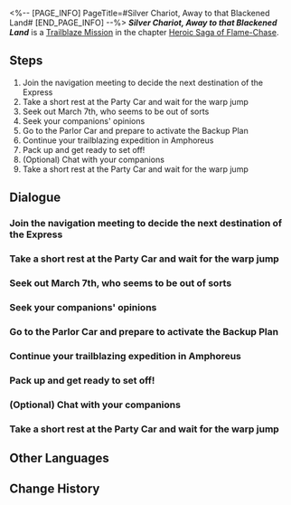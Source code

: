 <%-- [PAGE_INFO]
PageTitle=#Silver Chariot, Away to that Blackened Land#
[END_PAGE_INFO] --%>
{{Stub|Dialogue.}}
{{Mission Infobox
|id            = 1040101
|title         = 
|image         = {{subst:void|<!--$UPLOAD:<<SpriteOutput/Chronicle/1040101_f.png>-<Mission Silver Chariot, Away to that Blackened Land Stelle.png>-<Fate's Atlas Images>>-->}}{{subst:void|<!--$UPLOAD:<<SpriteOutput/Chronicle/1040101_m.png>-<Mission Silver Chariot, Away to that Blackened Land Caelus.png>-<Fate's Atlas Images>>-->}}
<gallery>
Mission Silver Chariot, Away to that Blackened Land Stelle.png|Stelle
Mission Silver Chariot, Away to that Blackened Land Caelus.png|Caelus
</gallery>
|type          = Trailblaze
|event_name    = 
|chapter       = Heroic Saga of Flame-Chase
|requirements  = [[Trailblaze Mission]] ''[[A New Venture on the Eighth Dawn]]'' completed
|summary       = With the Express' fuel reserves on the verge of running dry, you vote to head to Amphoreus, The Eternal Land. Before you set out, March 7th falls ill, and the crew can only proceed using a backup plan. You and Dan Heng depart toward Amphoreus using a train coach to scout and explore. However, the coach is attacked and downed, forcing you both to land in the vicinity of a temple. Here, you meet the Chrysos Heirs Phainon and Tribbie, and follow them to reach the only pure land of the end times: The holy city of Okhema. However, you are greeted by the Strife Titan Nikador raiding the city. You decide to help and rally to the city's defense alongside the Chrysos Heirs. Finally, after a bitter battle, you manage to defeat one of Nikador's divine shells.
|characters    = Dan Heng; Trailblazer
|startLocation = [[Astral Express]] - [[Parlor Car]]
|world         = Astral Express
|area          = Parlor Car
|prev          = A New Venture on the Eighth Dawn
|next          = Distant Travelers, Listen to this World's Prayer
|rewards       = Trailblaze EXP*1,200; Stellar Jade*150; Traveler's Guide*12; Lost Crystal*12; Celestial Ambrosia*240; Living Flame (Disk)*1 { text = ''Living Flame'' }; Credit*160,000
}}
'''''Silver Chariot, Away to that Blackened Land''''' is a [[Trailblaze Mission]] in the chapter [[Heroic Saga of Flame-Chase]].

==Steps==
# Join the navigation meeting to decide the next destination of the Express
# Take a short rest at the Party Car and wait for the warp jump
# Seek out March 7th, who seems to be out of sorts
# Seek your companions' opinions
# Go to the Parlor Car and prepare to activate the Backup Plan
# Continue your trailblazing expedition in Amphoreus
# Pack up and get ready to set off!
# (Optional) Chat with your companions
# Take a short rest at the Party Car and wait for the warp jump

<!--
==Gameplay Notes==

--><!--
==Trial Character==

-->
==Dialogue==
{{Stub Dialogue}}

===Join the navigation meeting to decide the next destination of the Express{{subst:void|<!--104010103-->}}===
{{Mission Description|type=trailblaze|location=Parlor Car|The journey to Penacony has come to a close once again. With the Express running low on energy, a journey that is sufficiently Trailblazing is urgently needed to refuel.}}
{{Dialogue Start}}
:{{tx}}
{{Dialogue End}}

===Take a short rest at the Party Car and wait for the warp jump{{subst:void|<!--104010110-->}}===
{{Dialogue Start}}
:{{tx}}
{{Dialogue End}}

===Seek out March 7th, who seems to be out of sorts{{subst:void|<!--104010111-->}}===
{{Mission Description|type=trailblaze|location=Passenger Cabin|update|When setting off, March 7th seems to be feeling unwell...}}
{{Dialogue Start}}
:{{tx}}
{{Dialogue End}}

===Seek your companions' opinions{{subst:void|<!--104010129-->}}===
{{Dialogue Start}}
:{{tx}}
{{Dialogue End}}

===Go to the Parlor Car and prepare to activate the Backup Plan{{subst:void|<!--104010102-->}}===
{{Mission Description|type=trailblaze|location=Parlor Car|update|The absence of March 7th has introduced a new layer of uncertainty to this trailblazing expedition. To keep the expedition on course, Miss Himeko decides to activate the Backup Plan.}}
{{Dialogue Start}}
:{{tx}}
{{Dialogue End}}

===Continue your trailblazing expedition in Amphoreus{{subst:void|<!--104010138-->}}===
{{Mission Description|type=trailblaze|location=Parlor Car|update|The coach was forced to make an emergency landing, but thankfully, we were both unharmed. Our initial assessment suggests that this world contains civilization. We resolve to remain vigilant as we explore this unfamiliar land.}}
{{Dialogue Start}}
:{{tx}}
{{Dialogue End}}

===Pack up and get ready to set off!{{subst:void|<!--104010118-->}}===
{{Mission Description|type=trailblaze|location=Party Car|update|The journey to Penacony has come to a close once again. With the Express running low on energy, a journey that is sufficiently Trailblazing is urgently needed to refuel.}}
{{Dialogue Start}}
:{{tx}}
{{Dialogue End}}

===(Optional) Chat with your companions{{subst:void|<!--104010125-->}}===
{{Dialogue Start}}
:{{tx}}
{{Dialogue End}}

===Take a short rest at the Party Car and wait for the warp jump{{subst:void|<!--104010109-->}}===
{{Dialogue Start}}
:{{tx}}
{{Dialogue End}}

==Other Languages==
{{Other Languages
|en   = Silver Chariot, Away to that Blackened Land
|zhs  = 银辇啊，迅赴那黑色大地
|zht  = 銀輦啊，速赴那黑色大地
|ja   = 銀の列車よ、黒き大地へ走れ
|ko   = 은빛 전차여, 검은 대지로 나아가라
|es   = Carruaje de plata, ve raudo hacia esa tierra ennegrecida
|fr   = Wagon d'argent, en route vers les terres du néant
|ru   = О серебряная колесница, мчись на тёмные земли
|th   = ราชรถสีเงินเอ๋ย จงมุ่งสู่ผืนดินทมิฬ
|vi   = Cỗ Xe Bạc, Mau Lao Đến Vùng Đất Đen Tối
|de   = Silberner Streitwagen, fliege über das dunkle Land
|id   = Kereta Perak, Pergi ke Tanah Hitam itu
|pt   = Carroça Prateada, Rumo à Terra Enegrecida
}}

==Change History==
{{Change History|3.0}}
